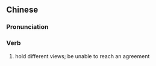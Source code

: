 {{also|聚讼}}
==Chinese==
{{zh-forms|s=聚讼}}

===Pronunciation===
{{zh-pron
|m=jùsòng
|cat=v
}}

===Verb===
{{zh-verb}}

# hold different views; be unable to reach an agreement